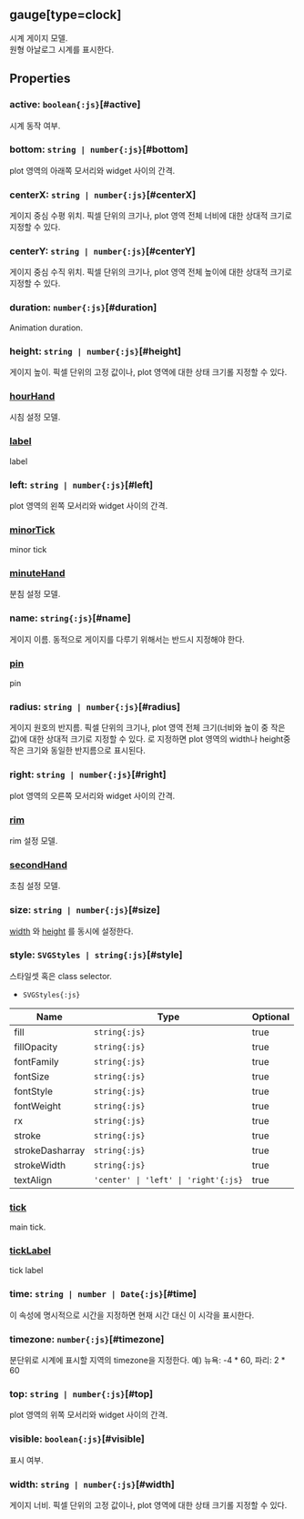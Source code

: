 ## **gauge[type=clock]**
시계 게이지 모델.<br/>
원형 아날로그 시계를 표시한다.
## Properties

### active: `boolean{:js}`[#active]
시계 동작 여부.  
<DefaultValue value="true" contents=""></DefaultValue>
### bottom: `string | number{:js}`[#bottom]
plot 영역의 아래쪽 모서리와 widget 사이의 간격.  
<DefaultValue value="undefined" contents=""></DefaultValue>
### centerX: `string | number{:js}`[#centerX]
게이지 중심 수평 위치.
픽셀 단위의 크기나, plot 영역 전체 너비에 대한 상대적 크기로 지정할 수 있다.  
<DefaultValue value="'50%'" contents=""></DefaultValue>
### centerY: `string | number{:js}`[#centerY]
게이지 중심 수직 위치.
픽셀 단위의 크기나, plot 영역 전체 높이에 대한 상대적 크기로 지정할 수 있다.  
<DefaultValue value="'50%'" contents=""></DefaultValue>
### duration: `number{:js}`[#duration]
Animation duration.  
<DefaultValue value="500" contents=""></DefaultValue>
### height: `string | number{:js}`[#height]
게이지 높이.
픽셀 단위의 고정 값이나, plot 영역에 대한 상태 크기롤 지정할 수 있다.  
<DefaultValue value="undefined" contents=""></DefaultValue>
### [hourHand](./clock/hourHand)
시침 설정 모델.  
<DefaultValue value="..." contents=""></DefaultValue>
### [label](./clock/label)
label  
<DefaultValue value="..." contents=""></DefaultValue>
### left: `string | number{:js}`[#left]
plot 영역의 왼쪽 모서리와 widget 사이의 간격.  
<DefaultValue value="undefined" contents=""></DefaultValue>
### [minorTick](./clock/minorTick)
minor tick  
<DefaultValue value="..." contents=""></DefaultValue>
### [minuteHand](./clock/minuteHand)
분침 설정 모델.  
<DefaultValue value="..." contents=""></DefaultValue>
### name: `string{:js}`[#name]
게이지 이름.
동적으로 게이지를 다루기 위해서는 반드시 지정해야 한다.  
<DefaultValue value="undefined" contents=""></DefaultValue>
### [pin](./clock/pin)
pin  
<DefaultValue value="..." contents=""></DefaultValue>
### radius: `string | number{:js}`[#radius]
게이지 원호의 반지름.
픽셀 단위의 크기나, plot 영역 전체 크기(너비와 높이 중 작은 값)에 대한 상대적 크기로 지정할 수 있다.
<Content type="expression" value="'50%'"></Content>로 지정하면 plot 영역의 width나 height중 작은 크기와 동일한 반지름으로 표시된다.  
<DefaultValue value="'40%'" contents=""></DefaultValue>
### right: `string | number{:js}`[#right]
plot 영역의 오른쪽 모서리와 widget 사이의 간격.  
<DefaultValue value="undefined" contents=""></DefaultValue>
### [rim](./clock/rim)
rim 설정 모델.  
<DefaultValue value="..." contents=""></DefaultValue>
### [secondHand](./clock/secondHand)
초침 설정 모델.  
<DefaultValue value="..." contents=""></DefaultValue>
### size: `string | number{:js}`[#size]
[width](#width) 와 [height](#height) 를 동시에 설정한다.  
<DefaultValue value="undefined" contents=""></DefaultValue>
### style: `SVGStyles | string{:js}`[#style]
스타일셋 혹은 class selector.  
- `SVGStyles{:js}` 

| Name | Type | Optional |  
| ----- | ----- | ----- |  
| fill | `string{:js}` | true |  
| fillOpacity | `string{:js}` | true |  
| fontFamily | `string{:js}` | true |  
| fontSize | `string{:js}` | true |  
| fontStyle | `string{:js}` | true |  
| fontWeight | `string{:js}` | true |  
| rx | `string{:js}` | true |  
| stroke | `string{:js}` | true |  
| strokeDasharray | `string{:js}` | true |  
| strokeWidth | `string{:js}` | true |  
| textAlign | `'center' \| 'left' \| 'right'{:js}` | true |<DefaultValue value="undefined" contents=""></DefaultValue>
### [tick](./clock/tick)
main tick.  
<DefaultValue value="..." contents=""></DefaultValue>
### [tickLabel](./clock/tickLabel)
tick label  
<DefaultValue value="..." contents=""></DefaultValue>
### time: `string | number | Date{:js}`[#time]
이 속성에 명시적으로 시간을 지정하면 현재 시간 대신 이 시각을 표시한다.  
<DefaultValue value="undefined" contents=""></DefaultValue>
### timezone: `number{:js}`[#timezone]
분단위로 시계에 표시할 지역의 timezone을 지정한다.
예) 뉴욕: -4 * 60, 파리: 2 * 60  
<DefaultValue value="undefined" contents=""></DefaultValue>
### top: `string | number{:js}`[#top]
plot 영역의 위쪽 모서리와 widget 사이의 간격.  
<DefaultValue value="undefined" contents=""></DefaultValue>
### visible: `boolean{:js}`[#visible]
표시 여부.  
<DefaultValue value="true" contents=""></DefaultValue>
### width: `string | number{:js}`[#width]
게이지 너비.
픽셀 단위의 고정 값이나, plot 영역에 대한 상태 크기롤 지정할 수 있다.  
<DefaultValue value="undefined" contents=""></DefaultValue>